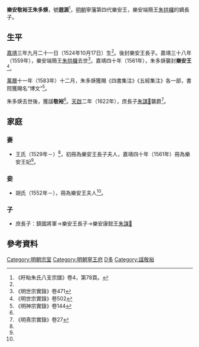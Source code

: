 '''樂安敬裕王朱多焿'''{{BD|1524年|10月17日|17世紀||catIdx=Z朱}}，號'''遐源'''<ref name=xy>《盱眙朱氏八支宗譜》卷4，第78頁。</ref>，[[明朝|明朝]]寧藩第四代樂安王，樂安端簡王[[朱拱欏|朱拱欏]]的嫡長子。

==生平==
[[嘉靖|嘉靖]]三年九月二十一日（1524年10月17日）生<ref name=xy/>。後封樂安王長子。嘉靖三十八年（1559年），樂安端簡王[[朱拱欏|朱拱欏]]去世<ref>《明世宗實錄》卷471</ref>。嘉靖四十年（1561年），朱多焿襲封'''樂安王'''<ref name=s502>《明世宗實錄》卷502</ref>。

[[萬曆|萬曆]]十一年（1583年）十二月，朱多焿獲賜《四書集注》《五經集注》各一部，書院獲賜名“博文”<ref>《明神宗實錄》卷144</ref>。

朱多焿去世後，獲諡'''敬裕'''<ref name=xy/>。[[天啟_(明朝)|天啟]]二年（1622年），庶長子[[朱謀𩔇|朱謀𩔇]]襲爵<ref>《明熹宗實錄》卷27</ref>。

==家庭==
===妻===
*王氏（1529年－）<ref name=xy/>，初冊為樂安王長子夫人，嘉靖四十年（1561年）冊為樂安王妃<ref name=s502/>。

===妾===
*胡氏（1552年－），冊為樂安王夫人<ref name=xy/>。

===子===
*庶長子：鎮國將軍→樂安王長子→樂安康懿王[[朱謀𩔇|朱謀𩔇]]

== 參考資料 ==
{{reflist|2}}

{{s-start}}
{{s-bef|before=父端簡王[[朱拱欏|朱拱欏]]}}
{{s-ttl|title=[[明朝藩王列表_(寧王系)#樂安國|明樂安國國王]]|years=1561年－1622年前}}
{{s-aft|after=子康懿王[[朱謀𩔇|朱謀𩔇]]}}
{{end}}


[[Category:明朝宗室|Category:明朝宗室]]
[[Category:明朝寧王府|Category:明朝寧王府]]
[[Category:朱姓|D多]]
[[Category:諡敬裕|Category:諡敬裕]]